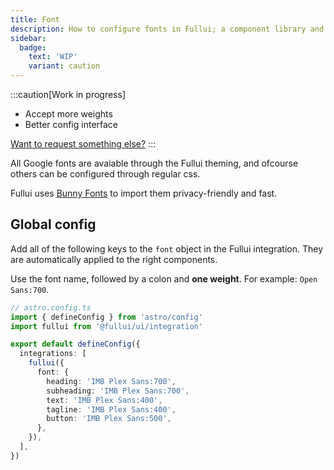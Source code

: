 ```yaml
---
title: Font
description: How to configure fonts in Fullui; a component library and design system built for Astro.
sidebar:
  badge:
    text: 'WIP'
    variant: caution
---
```


:::caution[Work in progress]
- Accept more weights
- Better config interface

[Want to request something else?](https://github.com/fullui/ui/issues/new)
:::

All Google fonts are avaiable through the Fullui theming, and ofcourse others can be configured through regular css.

Fullui uses [Bunny Fonts](https://fonts.bunny.net/) to import them privacy-friendly and fast. 

## Global config
Add all of the following keys to the `font` object in the Fullui integration. They are automatically applied to the right components.

Use the font name, followed by a colon and **one weight**. For example: `Open Sans:700`.

```ts
// astro.config.ts
import { defineConfig } from 'astro/config'
import fullui from '@fullui/ui/integration'

export default defineConfig({
  integrations: [
    fullui({
      font: {
        heading: 'IMB Plex Sans:700',
        subheading: 'IMB Plex Sans:700',
        text: 'IMB Plex Sans:400',
        tagline: 'IMB Plex Sans:400',
        button: 'IMB Plex Sans:500',
      },
    }),
  ],
})
```